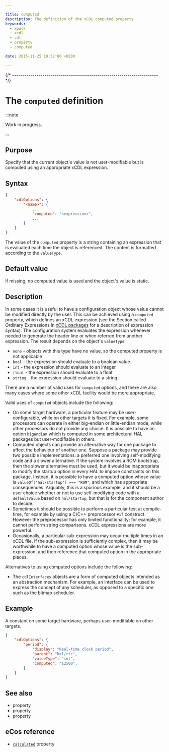 ```yaml
---

title: computed
description: The definition of the xCDL computed property
keywords:
  - xpack
  - xcdl
  - cdl
  - property
  - computed

date: 2015-11-25 19:32:00 +0200

---
```



{/* ------------------------------------------------------------------------ */}

# The `computed` definition

:::note

Work in progress.

:::

## Purpose

Specify that the current object's value is not user-modifiable but is computed using an appropriate xCDL expression.

## Syntax

```json {5}
{
    "cdlOptions": {
        "<name>": {
            ...
            "computed": "<expression>",
            ...
        }
    }
}
```

The value of the `computed` property is a string containing an expression that is evaluated each time the object is referenced. The content is formatted according to the `valueType`.

## Default value

If missing, no computed value is used and the object's value is static.

## Description

In some cases it is useful to have a configuration object whose value cannot be modified directly by the user. This can be achieved using a `computed` property, which defines an xCDL expression (see the Section called Ordinary Expressions in [xCDL packages](/docs/guide/packages/) for a description of expression syntax). The configuration system evaluates the expression whenever needed to generate the header line or when referred from another expression. The result depends on the object's `valueType`:

- `none` - objects with this type have no value, so the computed property is not applicable
- `bool` - the expression should evaluate to a boolean value
- `int` - the expression should evaluate to an integer
- `float` - the expression should evaluate to a float
- `string` - the expression should evaluate to a string

There are a number of valid uses for `computed` options, and there are also many cases where some other xCDL facility would be more appropriate.

Valid uses of `computed` objects include the following:

- On some target hardware, a particular feature may be user-configurable, while on other targets it is fixed. For example, some processors can operate in either big-endian or little-endian mode, while other processors do not provide any choice. It is possible to have an option `bigendian` which is computed in some architectural HAL packages but user-modifiable in others.
- Computed objects can provide an alternative way for one package to affect the behaviour of another one. Suppose a package may provide two possible implementations: a preferred one involving self-modifying code and a slower alternative. If the system involves a ROM bootstrap, then the slower alternative must be used, but it would be inappropriate to modify the startup option in every HAL to impose constraints on this package. Instead, it is possible to have a computed option whose value is `valueOf('hal/startup') === "ROM"`, and which has appropriate consequences. Arguably, this is a spurious example, and it should be a user choice whether or not to use self-modifying code with a `defaultValue` based on `hal/startup`, but that is for the component author to decide.
- Sometimes it should be possible to perform a particular test at compile-time, for example by using a C/C++ preprocessor `#if` construct. However the preprocessor has only limited functionality; for example, it cannot perform string comparisons. xCDL expressions are more powerful.
- Occasionally, a particular sub-expression may occur multiple times in an xCDL file. If the sub-expression is sufficiently complex, then it may be worthwhile to have a computed option whose value is the sub-expression, and then reference that computed option in the appropriate places.

Alternatives to using computed options include the following:

- The `cdlInterfaces` objects are a form of computed objects intended as an abstraction mechanism. For example, an interface can be used to express the concept of any scheduler, as opposed to a specific one such as the bitmap scheduler.

## Example

A constant on some target hardware, perhaps user-modifiable on other targets.

```json
{
    "cdlOptions": {
        "period": {
            "display": "Real-time clock period",
            "parent": "hal/rtc",
            "valueType": "int",
            "computed": "12500",
        }
    }
}
```

## See also

- <MetadataPropertyLink name="defaultValue" /> property
- <MetadataPropertyLink name="legalValues" /> property
- <MetadataPropertyLink name="valueType" /> property

## eCos reference

- [`calculated`](https://ecos.sourceware.org/docs-latest/cdl-guide/ref.calculated.html) property
